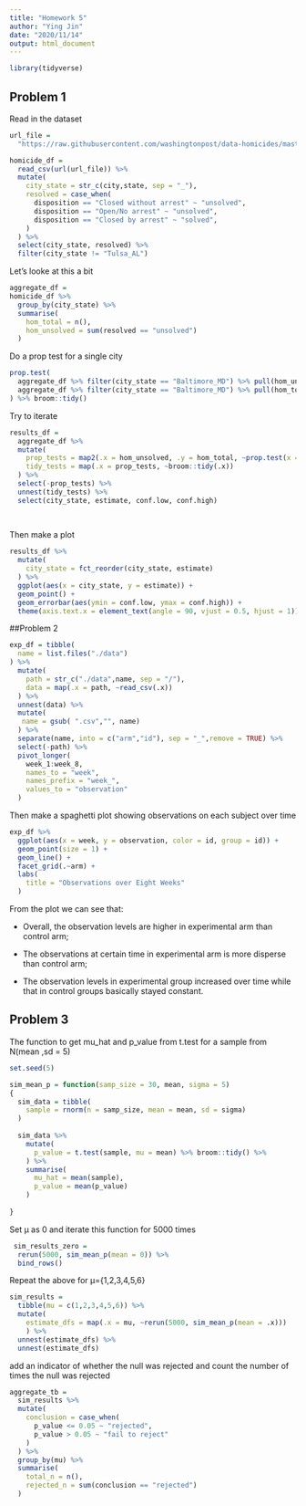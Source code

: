 ```yaml
---
title: "Homework 5"
author: "Ying Jin"
date: "2020/11/14"
output: html_document
---
```


```r
library(tidyverse)
```

## Problem 1

Read in the dataset

```r
url_file = 
  "https://raw.githubusercontent.com/washingtonpost/data-homicides/master/homicide-data.csv"

homicide_df = 
  read_csv(url(url_file)) %>% 
  mutate(
    city_state = str_c(city,state, sep = "_"),
    resolved = case_when(
      disposition == "Closed without arrest" ~ "unsolved",
      disposition == "Open/No arrest" ~ "unsolved",
      disposition == "Closed by arrest" ~ "solved",
    ) 
  ) %>% 
  select(city_state, resolved) %>% 
  filter(city_state != "Tulsa_AL")
```

Let's looke at this a bit

```r
aggregate_df =
homicide_df %>% 
  group_by(city_state) %>% 
  summarise(
    hom_total = n(),
    hom_unsolved = sum(resolved == "unsolved")
  )
```

Do a prop test for a single city

```r
prop.test(
  aggregate_df %>% filter(city_state == "Baltimore_MD") %>% pull(hom_unsolved),
  aggregate_df %>% filter(city_state == "Baltimore_MD") %>% pull(hom_total)
) %>% broom::tidy()
```

Try to iterate

```r
results_df = 
  aggregate_df %>% 
  mutate(
    prop_tests = map2(.x = hom_unsolved, .y = hom_total, ~prop.test(x = .x,n = .y)),
    tidy_tests = map(.x = prop_tests, ~broom::tidy(.x))
  ) %>% 
  select(-prop_tests) %>% 
  unnest(tidy_tests) %>% 
  select(city_state, estimate, conf.low, conf.high)
  
  
```

Then make a plot

```r
results_df %>% 
  mutate(
    city_state = fct_reorder(city_state, estimate)
  ) %>% 
  ggplot(aes(x = city_state, y = estimate)) + 
  geom_point() +
  geom_errorbar(aes(ymin = conf.low, ymax = conf.high)) +
  theme(axis.text.x = element_text(angle = 90, vjust = 0.5, hjust = 1))
```

##Problem 2

```r
exp_df = tibble(
  name = list.files("./data")
) %>% 
  mutate(
    path = str_c("./data",name, sep = "/"),
    data = map(.x = path, ~read_csv(.x))
  ) %>% 
  unnest(data) %>% 
  mutate(
   name = gsub( ".csv","", name)
  ) %>% 
  separate(name, into = c("arm","id"), sep = "_",remove = TRUE) %>% 
  select(-path) %>% 
  pivot_longer(
    week_1:week_8,
    names_to = "week",
    names_prefix = "week_",
    values_to = "observation"
  )
```

Then make a spaghetti plot showing observations on each subject over time

```r
exp_df %>% 
  ggplot(aes(x = week, y = observation, color = id, group = id)) +
  geom_point(size = 1) +
  geom_line() +
  facet_grid(.~arm) +
  labs(
    title = "Observations over Eight Weeks"
  )
```

From the plot we can see that:

* Overall, the observation levels are higher in experimental arm than control arm;

* The observations at certain time in experimental arm is more disperse than control arm;

* The observation levels in experimental group increased over time while that in control groups basically stayed constant.

## Problem 3

The function to get mu_hat and p_value from t.test for a sample from N(mean ,sd = 5)

```r
set.seed(5)

sim_mean_p = function(samp_size = 30, mean, sigma = 5)
{
  sim_data = tibble(
    sample = rnorm(n = samp_size, mean = mean, sd = sigma)
  )
  
  sim_data %>% 
    mutate(
      p_value = t.test(sample, mu = mean) %>% broom::tidy() %>%         pull(p.value)
    ) %>% 
    summarise(
      mu_hat = mean(sample),
      p_value = mean(p_value)
    ) 
  
}

```

Set μ as 0 and iterate this function for 5000 times 

```r
 sim_results_zero = 
  rerun(5000, sim_mean_p(mean = 0)) %>% 
  bind_rows()
```

Repeat the above for μ={1,2,3,4,5,6}

```r
sim_results = 
  tibble(mu = c(1,2,3,4,5,6)) %>% 
  mutate(
    estimate_dfs = map(.x = mu, ~rerun(5000, sim_mean_p(mean = .x)))
    ) %>% 
  unnest(estimate_dfs) %>% 
  unnest(estimate_dfs)

```

add an indicator of whether  the null was rejected and count the number of times the null was rejected

```r
aggregate_tb = 
  sim_results %>% 
  mutate(
    conclusion = case_when(
      p_value <= 0.05 ~ "rejected",
      p_value > 0.05 ~ "fail to reject"
    )
  ) %>% 
  group_by(mu) %>% 
  summarise(
    total_n = n(),
    rejected_n = sum(conclusion == "rejected")
  )
```

